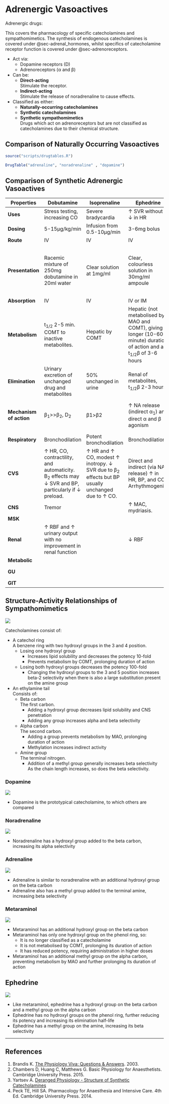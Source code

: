 # Adrenergic Vasoactives {#sec-catechols}

Adrenergic drugs:

:::column-margin
This covers the pharmacology of specific catecholamines and sympathomimetics. The synthesis of endogenous catecholamines is covered under @sec-adrenal_hormones, whilst specifics of catecholamine receptor function is covered under @sec-adrenoreceptors.
:::

* Act via:
    * Dopamine receptors (D)
    * Adrenoreceptors (α and β)
* Can be:
    * **Direct-acting**\
    Stimulate the receptor.
    * **Indirect-acting**\
    Stimulate the release of noradrenaline to cause effects.
* Classified as either:
    * **Naturally-occurring catecholamines**
    * **Synthetic catecholamines**
    * **Synthetic sympathomimetics**\
    Drugs which act on adrenoreceptors but are not classified as catecholamines due to their chemical structure.


## Comparison of Naturally Occurring Vasoactives

```r
source("scripts/drugtables.R")

DrugTable("adrenaline", "noradrenaline" , "dopamine")
```


## Comparison of Synthetic Adrenergic Vasoactives


|**Properties**|**Dobutamine**|**Isoprenaline**|**Ephedrine**|**Metaraminol**|**Phenylephrine**|
|---|---|---|---|---|---|
|**Uses**|Stress testing, increasing CO|Severe bradycardia|↑ SVR without ↓ in HR|↑ SVR|↑ SVR|
|**Dosing**|5-15µg/kg/min|Infusion from 0.5-10µg/min|3-6mg bolus|Bolus 0.5-2mg|Bolus start at 50-100mcg|
|**Route**|IV|IV|IV|IV|IV/IM/SC|
|**Presentation**|Racemic mixture of 250mg dobutamine in 20ml water|Clear solution at 1mg/ml|Clear, colourless solution in 30mg/ml ampoule|Clear, colourless solution in ampoule at 10mg/ml, typically reconstituted to 0.5mg/ml|Clear, colourless solution at 100mcg/ml|
|**Absorption**|IV|IV|IV or IM|IV|IV|
|**Metabolism**|t~1/2~ 2-5 min. COMT to inactive metabolites.|Hepatic by COMT|Hepatic (not metabolised by MAO and COMT), giving a longer (10-60 minute) duration of action and a t~1/2~β of 3-6 hours|Some uptake into adrenergic nerve endings|Hepatic by MAO|
|**Elimination**|Urinary excretion of unchanged drug and metabolites|50% unchanged in urine|Renal of metabolites, t~1/2~β 2-3 hours||
|**Mechanism of action**|β~1~>>β~2~, D~2~|β1>β2|↑ NA release (indirect α~1~) and direct α and β agonism|Direct and indirect (via ↑ NA release) α~1~ agonism|Direct α~1~|
|**Respiratory**|Bronchodilation|Potent bronchodilation|Bronchodilation|||
|**CVS**|↑ HR, CO, contractility, and automaticity. Β~2~ effects may ↓ SVR and BP, particularly if  ↓ preload.|↑ HR and ↑ CO, modest ↑ inotropy. ↓ SVR due to β~2~ effects but BP usually unchanged due to ↑ CO.|Direct and indirect (via NA release) ↑ in HR, BP, and CO. Arrhythmogenic.|↑ SVR/PVR, reflex bradycardia. Indirect ↑ in coronary flow.|↑ SVR and BP, potential reflex bradycardia. Not arrhythmogenic.|
|**CNS**|Tremor||↑ MAC, mydriasis.||
|**MSK**||||||
|**Renal**|↑ RBF and ↑ urinary output with no improvement in renal function||↓ RBF|↓ RBF|↓ RBF|
|**Metabolic**||||||
|**GU**||||↓ Uterine blood flow|↓ Uterine blood flow|
|**GIT**|||||||


## Structure-Activity Relationships of Sympathomimetics

<img src="/resources/dopamine.svg">

Catecholamines consist of:

* A catechol ring\
A benzene ring with two hydroxyl groups in the 3 and 4 position.
    * Losing one hydroxyl group
        * Increases lipid solubility and decreases the potency 10-fold
        * Prevents metabolism by COMT, prolonging duration of action
    * Losing both hydroxyl groups decreases the potency 100-fold
	   * Changing the hydroxyl groups to the 3 and 5 position increases beta-2 selectivity when there is also a large substitution present on the amine group
* An ethylamine tail\
Consists of:
    * Beta carbon\
    The first carbon.
        * Adding a hydroxyl group decreases lipid solubility and CNS penetration
        * Adding any group increases alpha and beta selectivity
    * Alpha carbon\
    The second carbon.
        * Adding a group prevents metabolism by MAO, prolonging duration of action
        * Methylation increases indirect activity
    * Amine group\
    The terminal nitrogen.
        * Addition of a methyl group generally increases beta selectivity\
        As the chain length increases, so does the beta selectivity.


### Dopamine

<img src="/resources/dopamine.svg">

* Dopamine is the prototypical catecholamine, to which others are compared


### Noradrenaline


<img src="/resources/noradrenaline.svg">

* Noradrenaline has a hydroxyl group added to the beta carbon, increasing its alpha selectivity


### Adrenaline

<img src="/resources/adrenaline.svg">

* Adrenaline is similar to noradrenaline with an additional hydroxyl group on the beta carbon
* Adrenaline also has a methyl group added to the terminal amine, increasing beta selectivity


### Metaraminol

<img src="/resources/metaraminol.svg">

* Metaraminol has an additional hydroxyl group on the beta carbon
* Metaraminol has only one hydroxyl group on the phenol ring, so:
  * It is no longer classified as a catecholamine
  * It is not metabolised by COMT, prolonging its duration of action
  * It has reduced potency, requiring administration in higher doses
* Metaraminol has an additional methyl group on the alpha carbon, preventing metabolism by MAO and further prolonging its duration of action


## Ephedrine

<img src="/resources/ephedrine.svg">

* Like metaraminol, ephedrine has a hydroxyl group on the beta carbon and a methyl group on the alpha carbon
* Ephedrine has no hydroxyl groups on the phenol ring, further reducing its potency and increasing its elimination half-life
* Ephedrine has a methyl group on the amine, increasing its beta selectivity


---

## References

1. Brandis K. [The Physiology Viva: Questions & Answers](http://www.anaesthesiamcq.com/vivabook.php). 2003.
1. Chambers D, Huang C, Matthews G. Basic Physiology for Anaesthetists. Cambridge University Press. 2015.
1. Yartsev A. [Deranged Physiology - Structure of Synthetic Catecholamines](http://www.derangedphysiology.com/main/core-topics-intensive-care/critical-care-pharmacology/Chapter%203.1.3/structure-synthetic-catecholamines)
1. Peck TE, Hill SA. Pharmacology for Anaesthesia and Intensive Care. 4th Ed. Cambridge University Press. 2014.
